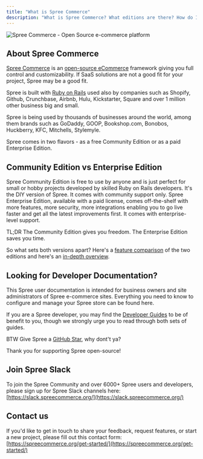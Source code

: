 ```yaml
---
title: "What is Spree Commerce"
description: "What is Spree Commerce? What editions are there? How do I start using it?"
---
```


<img alt="Spree Commerce - Open Source e-commerce platform" classname="block dark:hidden" src="https://vendo-production-res.cloudinary.com/image/upload/w_1920/q_auto/v1733327023/docs/Spree_Commerce_open_source_eCommerce_platform_Ruby_on_Rails_API_headless_tsnvap.png" />

## About Spree Commerce

[Spree Commerce](https://spreecommerce.org/) is an [open-source eCommerce](https://github.com/spree/spree) framework giving you full control and customizability. If SaaS solutions are not a good fit for your project, Spree may be a good fit.

Spree is built with [Ruby on Rails](https://rubyonrails.org/) used also by companies such as Shopify, Github, Crunchbase, Airbnb, Hulu, Kickstarter, Square and over 1 million other business big and small.&#x20;

Spree is being used by thousands of businesses around the world, among them brands such as GoDaddy, GOOP, Bookshop.com, Bonobos, Huckberry, KFC, Mitchells, Stylemyle.&#x20;

Spree comes in two flavors - as a free Community Edition or as a paid Enterprise Edition.&#x20;

## Community Edition vs Enterprise Edition

<CardGroup cols={2}>
  <Card title="Community Edition" href="https://github.com/spree/spree/">
    Spree Community Edition is free to use by anyone and is just perfect for small or hobby projects developed by skilled Ruby on Rails developers. It's the DIY version of Spree. It comes with community support only.
  </Card>

  <Card title="Enterprise Edition" href="https://www.getvendo.com/">
    Spree Enterprise Edition, available with a paid license, comes off-the-shelf with more features, more security, more integrations enabling you to go live faster and get all the latest improvements first. It comes with enterprise-level support.
  </Card>
</CardGroup>

TL;DR The Community Edition gives you freedom. The Enterprise Edition saves you time.

So what sets both versions apart? Here's a [feature comparison](https://spreecommerce.org/pricing/) of the two editions and here's an [in-depth overview](https://spreecommerce.org/spree-commerce-version-comparison-community-edition-vs-enterprise-edition/).

## Looking for Developer Documentation?

This Spree user documentation is intended for business owners and site administrators of Spree e-commerce sites. Everything you need to know to configure and manage your Spree store can be found here.

If you are a Spree developer, you may find the [Developer Guides](/docs/developer) to be of benefit to you, though we strongly urge you to read through both sets of guides.

BTW Give Spree a [GitHub Star](https://github.com/spree/spree)<Icon icon="star" iconType="solid" color="#FFD43B" />, why dont't ya?

Thank you for supporting Spree open-source! <Icon icon="heart" iconType="solid" color="#FF0000" />

## Join Spree Slack

To join the Spree Community and over 6000+ Spree users and developers, please sign up for Spree Slack channels here: [https://slack.spreecommerce.org/](https://slack.spreecommerce.org/)

## Contact us

If you'd like to get in touch to share your feedback, request features, or start a new project, please fill out this contact form: [https://spreecommerce.org/get-started/](https://spreecommerce.org/get-started/)